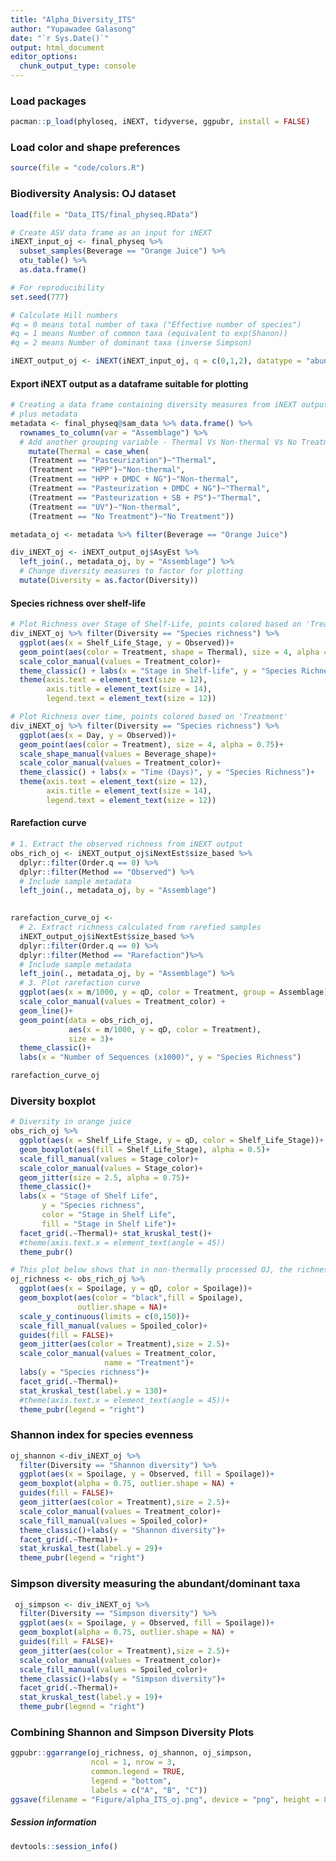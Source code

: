 ```yaml
---
title: "Alpha_Diversity_ITS"
author: "Yupawadee Galasong"
date: "`r Sys.Date()`"
output: html_document
editor_options: 
  chunk_output_type: console
---
```

### Load packages
```r
pacman::p_load(phyloseq, iNEXT, tidyverse, ggpubr, install = FALSE)
```

### Load color and shape preferences
```r
source(file = "code/colors.R")

```

### Biodiversity Analysis: OJ dataset
```r
load(file = "Data_ITS/final_physeq.RData")

# Create ASV data frame as an input for iNEXT
iNEXT_input_oj <- final_physeq %>% 
  subset_samples(Beverage == "Orange Juice") %>%
  otu_table() %>%
  as.data.frame()

# For reproducibility
set.seed(777)

# Calculate Hill numbers
#q = 0 means total number of taxa ("Effective number of species")
#q = 1 means Number of common taxa (equivalent to exp(Shanon))
#q = 2 means Number of dominant taxa (inverse Simpson)

iNEXT_output_oj <- iNEXT(iNEXT_input_oj, q = c(0,1,2), datatype = "abundance")
```

#### Export iNEXT output as a dataframe suitable for plotting 
```r
# Creating a data frame containing diversity measures from iNEXT output
# plus metadata
metadata <- final_physeq@sam_data %>% data.frame() %>%
  rownames_to_column(var = "Assemblage") %>%
  # Add another grouping variable - Thermal Vs Non-thermal Vs No Treatment
    mutate(Thermal = case_when(
    (Treatment == "Pasteurization")~"Thermal",
    (Treatment == "HPP")~"Non-thermal",
    (Treatment == "HPP + DMDC + NG")~"Non-thermal",
    (Treatment == "Pasteurization + DMDC + NG")~"Thermal",
    (Treatment == "Pasteurization + SB + PS")~"Thermal",
    (Treatment == "UV")~"Non-thermal",
    (Treatment == "No Treatment")~"No Treatment"))

metadata_oj <- metadata %>% filter(Beverage == "Orange Juice")

div_iNEXT_oj <- iNEXT_output_oj$AsyEst %>%
  left_join(., metadata_oj, by = "Assemblage") %>% 
  # Change diversity measures to factor for plotting
  mutate(Diversity = as.factor(Diversity))
```

#### Species richness over shelf-life
```r
# Plot Richness over Stage of Shelf-Life, points colored based on 'Treatment', shaped by 'Thermal'
div_iNEXT_oj %>% filter(Diversity == "Species richness") %>%
  ggplot(aes(x = Shelf_Life_Stage, y = Observed))+
  geom_point(aes(color = Treatment, shape = Thermal), size = 4, alpha = 0.75)+
  scale_color_manual(values = Treatment_color)+
  theme_classic() + labs(x = "Stage in Shelf-life", y = "Species Richness")+
  theme(axis.text = element_text(size = 12),
        axis.title = element_text(size = 14),
        legend.text = element_text(size = 12))

# Plot Richness over time, points colored based on 'Treatment'
div_iNEXT_oj %>% filter(Diversity == "Species richness") %>%
  ggplot(aes(x = Day, y = Observed))+
  geom_point(aes(color = Treatment), size = 4, alpha = 0.75)+
  scale_shape_manual(values = Beverage_shape)+
  scale_color_manual(values = Treatment_color)+
  theme_classic() + labs(x = "Time (Days)", y = "Species Richness")+
  theme(axis.text = element_text(size = 12),
        axis.title = element_text(size = 14),
        legend.text = element_text(size = 12))

```

#### Rarefaction curve
```r
# 1. Extract the observed richness from iNEXT output
obs_rich_oj <- iNEXT_output_oj$iNextEst$size_based %>%
  dplyr::filter(Order.q == 0) %>%
  dplyr::filter(Method == "Observed") %>%
  # Include sample metadata
  left_join(., metadata_oj, by = "Assemblage") 
  

rarefaction_curve_oj <- 
  # 2. Extract richness calculated from rarefied samples
  iNEXT_output_oj$iNextEst$size_based %>% 
  dplyr::filter(Order.q == 0) %>%
  dplyr::filter(Method == "Rarefaction")%>%
  # Include sample metadata
  left_join(., metadata_oj, by = "Assemblage") %>% 
  # 3. Plot rarefaction curve
  ggplot(aes(x = m/1000, y = qD, color = Treatment, group = Assemblage))+
  scale_color_manual(values = Treatment_color) + 
  geom_line()+ 
  geom_point(data = obs_rich_oj, 
             aes(x = m/1000, y = qD, color = Treatment),
             size = 3)+
  theme_classic()+
  labs(x = "Number of Sequences (x1000)", y = "Species Richness")

rarefaction_curve_oj

```

### Diversity boxplot
```r
# Diversity in orange juice
obs_rich_oj %>%
  ggplot(aes(x = Shelf_Life_Stage, y = qD, color = Shelf_Life_Stage))+
  geom_boxplot(aes(fill = Shelf_Life_Stage), alpha = 0.5)+
  scale_fill_manual(values = Stage_color)+
  scale_color_manual(values = Stage_color)+
  geom_jitter(size = 2.5, alpha = 0.75)+
  theme_classic()+
  labs(x = "Stage of Shelf Life", 
       y = "Species richness", 
       color = "Stage in Shelf Life",
       fill = "Stage in Shelf Life")+
  facet_grid(.~Thermal)+ stat_kruskal_test()+
  #theme(axis.text.x = element_text(angle = 45))
  theme_pubr()

# This plot below shows that in non-thermally processed OJ, the richness in spoiled OJ are significantly lower than samples that are not spoiled.
oj_richness <- obs_rich_oj %>%
  ggplot(aes(x = Spoilage, y = qD, color = Spoilage))+
  geom_boxplot(aes(color = "black",fill = Spoilage), 
               outlier.shape = NA)+ 
  scale_y_continuous(limits = c(0,150))+
  scale_fill_manual(values = Spoiled_color)+
  guides(fill = FALSE)+
  geom_jitter(aes(color = Treatment),size = 2.5)+
  scale_color_manual(values = Treatment_color,
                     name = "Treatment")+
  labs(y = "Species richness")+
  facet_grid(.~Thermal)+ 
  stat_kruskal_test(label.y = 130)+
  #theme(axis.text.x = element_text(angle = 45))+
  theme_pubr(legend = "right")
```

### Shannon index for species evenness
```r
oj_shannon <-div_iNEXT_oj %>%
  filter(Diversity == "Shannon diversity") %>%
  ggplot(aes(x = Spoilage, y = Observed, fill = Spoilage))+
  geom_boxplot(alpha = 0.75, outlier.shape = NA) + 
  guides(fill = FALSE)+
  geom_jitter(aes(color = Treatment),size = 2.5)+
  scale_color_manual(values = Treatment_color)+
  scale_fill_manual(values = Spoiled_color)+
  theme_classic()+labs(y = "Shannon diversity")+
  facet_grid(.~Thermal)+ 
  stat_kruskal_test(label.y = 29)+
  theme_pubr(legend = "right")
```

### Simpson diversity measuring the abundant/dominant taxa
```r
 oj_simpson <- div_iNEXT_oj %>%
  filter(Diversity == "Simpson diversity") %>%
  ggplot(aes(x = Spoilage, y = Observed, fill = Spoilage))+
  geom_boxplot(alpha = 0.75, outlier.shape = NA) + 
  guides(fill = FALSE)+
  geom_jitter(aes(color = Treatment),size = 2.5)+
  scale_color_manual(values = Treatment_color)+
  scale_fill_manual(values = Spoiled_color)+
  theme_classic()+labs(y = "Simpson diversity")+
  facet_grid(.~Thermal)+ 
  stat_kruskal_test(label.y = 19)+
  theme_pubr(legend = "right")

```
### Combining Shannon and Simpson Diversity Plots
```r
ggpubr::ggarrange(oj_richness, oj_shannon, oj_simpson,
                  ncol = 1, nrow = 3, 
                  common.legend = TRUE, 
                  legend = "bottom",
                  labels = c("A", "B", "C"))
ggsave(filename = "Figure/alpha_ITS_oj.png", device = "png", height = 8, width = 8, units = "in")
```
##### Session information
```r
devtools::session_info()
```